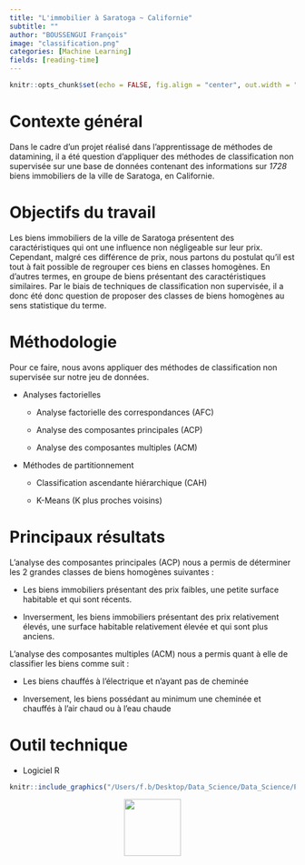 ```yaml
---
title: "L'immobilier à Saratoga ~ Californie"
subtitle: ""
author: "BOUSSENGUI François"
image: "classification.png"
categories: [Machine Learning]
fields: [reading-time]
---
```


```r
knitr::opts_chunk$set(echo = FALSE, fig.align = "center", out.width = "100%")
```

# Contexte général  

Dans le cadre d'un projet réalisé dans l'apprentissage de méthodes de datamining, il a été question d'appliquer des méthodes de classification non supervisée sur une base de données contenant des informations sur *1728* biens immobiliers de la ville de Saratoga, en Californie.

# Objectifs du travail

Les biens immobiliers de la ville de Saratoga présentent des caractéristiques qui ont une influence non négligeable sur leur prix. Cependant, malgré ces différence de prix, nous partons du postulat qu'il est tout à fait possible de regrouper ces biens en classes homogènes. En d'autres termes, en groupe de biens présentant des caractéristiques similaires. Par le biais de techniques de classification non supervisée, il a donc été donc question de proposer des classes de biens homogènes au sens statistique du terme.

# Méthodologie

Pour ce faire, nous avons appliquer des méthodes de classification non supervisée sur notre jeu de données.

-   Analyses factorielles

    -   Analyse factorielle des correspondances (AFC)

    -   Analyse des composantes principales (ACP)

    -   Analyse des composantes multiples (ACM)

-   Méthodes de partitionnement

    -   Classification ascendante hiérarchique (CAH)

    -   K-Means (K plus proches voisins)

# Principaux résultats

L'analyse des composantes principales (ACP) nous a permis de déterminer les 2 grandes classes de biens homogènes suivantes :

-   Les biens immobiliers présentant des prix faibles, une petite surface habitable et qui sont récents.

-   Inverserment, les biens immobiliers présentant des prix relativement élevés, une surface habitable relativement élevée et qui sont plus anciens.

L'analyse des composantes multiples (ACM) nous a permis quant à elle de classifier les biens comme suit :

-   Les biens chauffés à l'électrique et n'ayant pas de cheminée

-   Inversement, les biens possédant au minimum une cheminée et chauffés à l'air chaud ou à l'eau chaude

# Outil technique 

- Logiciel R 

```r
knitr::include_graphics("/Users/f.b/Desktop/Data_Science/Data_Science/Personal_portfolio/Personal_portfolio/posts/second/Application d'algorithmes de classification non supervisée sur les bien immobiliers de Saratoga, Californie.pdf")
```

::: {style="text-align:center;"}
[<img src="down.png" width="100"/>](https://drive.google.com/file/d/1jjlFMDcByaBqEMHDY7o6BApwaPJE7SG-/view?usp=sharing)
:::


